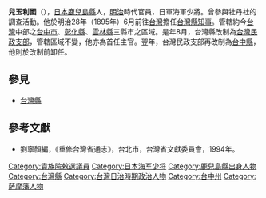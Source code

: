 '''兒玉利國'''（{{bd|1840年|5月24日|1925年|4月26日|Kodama Toshikuni}}），[[日本|日本]][[鹿兒島縣|鹿兒島縣]]人，[[明治|明治]]時代官員，日軍海軍少將。曾參與牡丹社的調查活動。他於明治28年（1895年）6月前往[[台灣|台灣]]擔任[[臺中縣_(日治時期)|台灣縣]][[知事|知事]]。管轄約今[[台灣|台灣]]中部之[[台中市|台中市]]、[[彰化縣|彰化縣]]、[[雲林縣|雲林縣]]三縣市之區域。是年8月，台灣縣改制為[[台灣民政支部|台灣民政支部]]，管轄區域不變，他亦為首任主官。翌年，台灣民政支部再改制為[[台中州|台中縣]]，他則於改制前卸任。

==參見==
*[[台灣縣|台灣縣]]

==參考文獻==
*劉寧顏編，《重修台灣省通志》，台北市，台灣省文獻委員會，1994年。
{{start box}}
{{s-before|[[史濟道|史濟道]]（[[台灣民主國|台灣民主國]][[臺灣縣_(1887年－1895年)|台灣縣]][[知縣|知縣]]）}}
{{s-title|[[台灣府|台灣府]][[臺灣縣_(1887年－1895年)|台灣縣]][[知事|知事]]、[[台灣民政支部長|台灣民政支部長]] |1895年上任}}
{{s-after|[[牧朴真|牧朴真]]}}
{{end box}}
{{Japan-poli-bio-stub}}

{{DEFAULTSORT:Kodama Toshikuni}}
[[Category:貴族院敕選議員|Category:貴族院敕選議員]]
[[Category:日本海军少将|Category:日本海军少将]]
[[Category:鹿兒島縣出身人物|Category:鹿兒島縣出身人物]]
[[Category:台灣縣|Category:台灣縣]]
[[Category:台灣日治時期政治人物|Category:台灣日治時期政治人物]]
[[Category:台中州|Category:台中州]]
[[Category:萨摩藩人物|Category:萨摩藩人物]]